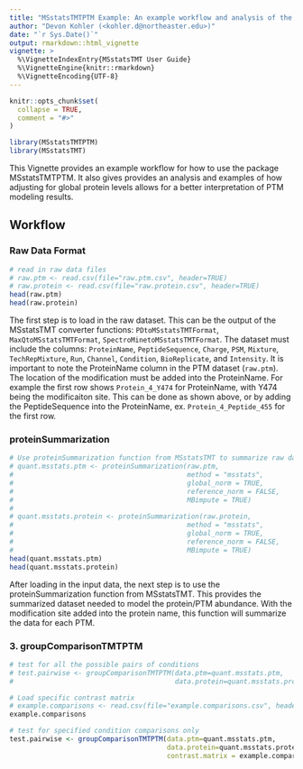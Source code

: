 ---
title: "MSstatsTMTPTM Example: An example workflow and analysis of the MSstatsTMTPTM package"
author: "Devon Kohler (<kohler.d@northeaster.edu>)"
date: "`r Sys.Date()`"
output: rmarkdown::html_vignette
vignette: >
  %\VignetteIndexEntry{MSstatsTMT User Guide}
  %\VignetteEngine{knitr::rmarkdown}
  %\VignetteEncoding{UTF-8}
---

```{r setup, include=FALSE}
knitr::opts_chunk$set(
  collapse = TRUE,
  comment = "#>"
)
```

```{r}
library(MSstatsTMTPTM)
library(MSstatsTMT)
```

This Vignette provides an example workflow for how to use the package MSstatsTMTPTM. It also gives provides an analysis and examples of how adjusting for global protein levels allows for a better interpretation of PTM modeling results.

## Workflow

### Raw Data Format

```{r}
# read in raw data files
# raw.ptm <- read.csv(file="raw.ptm.csv", header=TRUE)
# raw.protein <- read.csv(file="raw.protein.csv", header=TRUE)
head(raw.ptm)
head(raw.protein)
```

The first step is to load in the raw dataset. This can be the output of the MSstatsTMT converter functions: `PDtoMSstatsTMTFormat`, `MaxQtoMSstatsTMTFormat`, `SpectroMinetoMSstatsTMTFormat`. The dataset must include the columns: `ProteinName`, `PeptideSequence`, `Charge`, `PSM`, `Mixture`, `TechRepMixture`, `Run`, `Channel`, `Condition`, `BioReplicate`, and `Intensity`. It is important to note the ProteinName column in the PTM dataset (`raw.ptm`). The location of the modification must be added into the ProteinName. For example the first row shows `Protein_4_Y474` for ProteinName, with Y474 being the modificaiton site. This can be done as shown above, or by adding the PeptideSequence into the ProteinName, ex. `Protein_4_Peptide_455` for the first row.


### proteinSummarization

``` {r}

# Use proteinSummarization function from MSstatsTMT to summarize raw data
# quant.msstats.ptm <- proteinSummarization(raw.ptm,
#                                           method = "msstats",
#                                           global_norm = TRUE,
#                                           reference_norm = FALSE,
#                                           MBimpute = TRUE)
# 
# quant.msstats.protein <- proteinSummarization(raw.protein,
#                                           method = "msstats",
#                                           global_norm = TRUE,
#                                           reference_norm = FALSE,
#                                           MBimpute = TRUE)
head(quant.msstats.ptm)
head(quant.msstats.protein)

```

After loading in the input data, the next step is to use the proteinSummarization function from MSstatsTMT. This provides the summarized dataset needed to model the protein/PTM abundance. With the modification site added into the protein name, this function will summarize the data for each PTM.


### 3. groupComparisonTMTPTM

``` {r}

# test for all the possible pairs of conditions
# test.pairwise <- groupComparisonTMTPTM(data.ptm=quant.msstats.ptm,
#                                        data.protein=quant.msstats.protein)

# Load specific contrast matrix
# example.comparisons <- read.csv(file="example.comparisons.csv", header=TRUE)
example.comparisons

# test for specified condition comparisons only
test.pairwise <- groupComparisonTMTPTM(data.ptm=quant.msstats.ptm,
                                       data.protein=quant.msstats.protein,
                                       contrast.matrix = example.comparisons)



```



